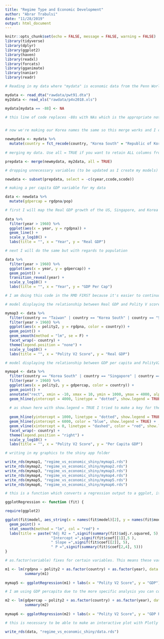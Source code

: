 ```yaml
---
title: "Regime Type and Economic Development"
author: "Abrar Trabulsi"
date: "11/28/2019"
output: html_document
---
```


```r
knitr::opts_chunk$set(echo = FALSE, message = FALSE, warning = FALSE)
library(tidyverse)
library(dplyr)
library(ggplot2)
library(haven)
library(readxl)
library(forcats)
library(gganimate)
library(naniar)
library(readr)
```
```r

# Reading in my data where "mydata" is economic data from the Penn World Tables and my2data is data measuring democratic nature of countries from Polity V. Made a rawdata file in my project so these can run rometely if needed.

mydata <- read_dta("rawdata/pwt91.dta")
my2data <- read_xls("rawdata/p4v2018.xls")

mydata[mydata == -88] <- NA

# this line of code replaces -88s with NAs which is the appropriate notation in R. -88 is registered as NA in other programs like Stata


# now we're making our Korea names the same so this merge works and I can actually run graphics and analysis on Korea.

newmydata <- mydata %>%
  mutate(country = fct_recode(country, "Korea South" = "Republic of Korea")) 
  
# merging my data. Use all = TRUE if you want to retain ALL columns from BOTH data sets

prepdata <- merge(newmydata, my2data, all = TRUE)

# dropping unnecessary variables (to be updated as I create my models)

newdata <- subset(prepdata, select = -c(cyear,ccode,scode))

# making a per capita GDP variable for my data

data <- newdata %>%
  mutate(gdpercap = rgdpna/pop)
```
```r

# first I will map the Real GDP growth of the US, Singapore, and Korea from 1960-2018
  
data %>%
  filter(year > 1960) %>%
  ggplot(aes(x = year, y = rgdpna)) + 
  geom_line() +
  scale_y_log10() +
  labs(title = "", x = "Year", y = "Real GDP")

# next I will do the same but with regards to population

data %>%
  filter(year > 1960) %>%
  ggplot(aes(x = year, y = gdpercap)) + 
  geom_point() +
  transition_reveal(year) +
  scale_y_log10() +
  labs(title = "", x = "Year", y = "GDP Per Cap")

# I am doing this code in the RMD FIRST because it's easier to continuously work with, and change as needed before copying and pasting into the app.R file for plotly use. I made these into images at first but then deleted them because I decided to make these my interactive plot instead. Note that the code here and in my app.R might be slightly different due to specific code necessary when using plotly, but unnecessary in the RMD. 

```
```r

# model displaying the relationship between Real GDP and Polity V score by year with population taken into account

mymap3 <- data %>%
  filter(country == "Taiwan" | country == "Korea South" | country == "Singapore") %>%
  filter(year > 1960) %>%
  ggplot(aes(x = polity2, y = rgdpna, color = country)) + 
  geom_point() +
  geom_smooth(method = "lm", se = F) +
  facet_wrap(~ country) +
  theme(legend.position = "none") +
  scale_y_log10() +
  labs(title = "", x = "Polity V2 Score", y = "Real GDP")

# model displaying the relationship between GDP per capita and PolityV2 score by year with population taken into account

mymap4 <- data %>%
  filter(country == "Korea South" | country == "Singapore" | country == "Taiwan") %>%
  filter(year > 1960) %>%
  ggplot(aes(x = polity2, y = gdpercap, color = country)) + 
  geom_point() +
  annotate("rect", xmin = -10, xmax = 10, ymin = 1000, ymax = 4000, alpha = .1) +
  geom_hline(yintercept = 4000, linetype = "dotted", show.legend = TRUE)+
  
  # as shown here with show.legend = TRUE I tried to make a key for the lines on this plot but for some reason it did not show up no matter what I tried. So, I settled for explaining it in words below this plot in my Shiny because while that is not ideal by any means, it is better than not explaining the lines at all.
  
  geom_hline(yintercept = 1000, linetype = "dotted", show.legend = TRUE) +
  geom_hline(yintercept = 6000, color = "blue", show.legend = TRUE) +
  geom_vline(xintercept = 0, linetype = "dashed", color = "red", show.legend = TRUE) +
  facet_wrap(~ country) +
  theme(legend.position = "right") +
  scale_y_log10() +
  labs(title = "", x = "Polity V2 Score", y = "Per Capita GDP")
```
```r

# writing in my graphics to the shiny app folder

write_rds(mymap1, "regime_vs_economic_shiny/mymap1.rds")
write_rds(mymap2, "regime_vs_economic_shiny/mymap2.rds")
write_rds(mymap3, "regime_vs_economic_shiny/mymap3.rds")
write_rds(mymap4, "regime_vs_economic_shiny/mymap4.rds")
write_rds(mymap5, "regime_vs_economic_shiny/mymap5.rds")
write_rds(mymap6, "regime_vs_economic_shiny/mymap6.rds")
```
```r

# this is a function which converts a regression output to a ggplot, it's extremely useful especially considering the fact that I don't know how to incorporate fixed effects into ggplot, but still want to include fixed effects plots in my final project since I think they could be very interesting and useful for the analysis I'm doing.

ggplotRegression <- function (fit) {

require(ggplot2)

ggplot(fit$model, aes_string(x = names(fit$model)[2], y = names(fit$model)[1])) + 
  geom_point() +
  stat_smooth(method = "lm", col = "red") +
  labs(title = paste("Adj R2 = ",signif(summary(fit)$adj.r.squared, 5),
                     "Intercept =",signif(fit$coef[[1]],5 ),
                     " Slope =",signif(fit$coef[[2]], 5),
                     " P =",signif(summary(fit)$coef[2,4], 5)))
}
```
```r

# as.factor(variable) fixes for certain variables. This means these variables won't interfere with the overall regression. This is useful because certain anomalies like random financial meltdowns, cultural differences between countries etc won't affect the overall regression

m1 <- lm(rgdpna ~ polity2 + as.factor(country) + as.factor(year), data = data)
         summary(m1)
         
mymap5 <- ggplotRegression(m1) + labs(x = "Polity V2 Score", y = "GDP")
```
```r

# I am using GDP percapita due to the more specific analysis you can conduct with it, and for the sake of consistency across my project as a whole.

m2 <- lm(gdpercap ~ polity2 + as.factor(country) + as.factor(year), data = data)
         summary(m2)
         
mymap6 <- ggplotRegression(m2) + labs(x = "Polity V2 Score", y = "GDP Per Capita")
```
```r

# this is necessary to be able to make an interactive plot with Plotly

write_rds(data, "regime_vs_economic_shiny/data.rds")
```